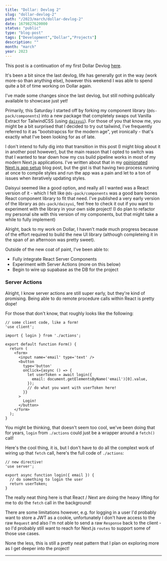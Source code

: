 ```yaml
---
title: "Dollar: Devlog 2"
slug: "dollar-devlog-2"
path: "/2023/march/dollar-devlog-2"
date: 1679827620000
status: "public"
type: "blog-post"
tags: ["Development","Dollar","Projects"]
description: ""
month: "march"
year: 2023
---
```



This post is a continuation of my first Dollar Devlog
[here](/blog/2023/january/dollar-devlog-1).

It's been a bit since the last devlog, life has generally got in the way (work
more-so than anything else), however this weekend I was able to spend quite a
bit of time working on Dollar again.

I've made some changes since the last devlog, but still nothing publically
available to showcase just yet!

Primarily, this Saturday I started off by forking my component library
(`@ds-pack/components`) into a new package that completely swaps out Vanilla
Extract for TailwindCSS (using [`daisyui`](https://daisyui.com/)). For those of
you that know me, you might be a bit surprised that I decided to try out
tailwind, I've frequently referred to it as "bootstrapcss for the modern age",
yet ironically - that's exactly what I've been looking for as of late.

I don't intend to fully dig into that transition in this post (I might blog
about it in another post however), but the main reason that I opted to switch
was that I wanted to tear down how my css build pipeline works in most of my
modern Next.js applications. I've written about that in my
[opinionated Next.js app setup](/blog/2022/december/updated-opinionated-nextjs-setup)
blog post, but the gist is that having two process running at once to compile
styles and run the app was a pain and let to a ton of issues when iteratively
updating styles.

Daisyui seemed like a good option, and really all I wanted was a React version
of it - which I felt like `@ds-pack/components` was a good bare bones React
component library to fit that need. I've published a very early version of the
library as `@ds-pack/daisyui`, feel free to check it out if you want to
experiment with the library in your own side project! (I do plan to refactor my
personal site with this version of my components, but that might take a while to
fully implement)

Alright, back to my work on Dollar, I haven't made much progress because of the
effort required to build the new UI library (although completeing it in the span
of an afternoon was pretty sweet).

Outside of the new coat of paint, I've been able to:

- Fully integrate React Server Components
- Experiment with Server Actions (more on this below)
- Begin to wire up supabase as the DB for the project

### Server Actions

Alright, I know server actions are still super early, but they're kind of
promising. Being able to do remote procedure calls within React is pretty dope!

For those that don't know, that roughly looks like the following:

```tsx
// some client code, like a form!
'use client';

import { login } from './actions';

export default function Form() {
  return (
    <form>
      <input name='email' type='text' />
      <button
        type='button'
        onClick={async () => {
          let userToken = await login({
            email: document.getElementsByName('email')[0].value,
          });
          // do what you want with userToken here!
        }}
      >
        Login!
      </button>
    </form>
  );
}
```

You might be thinking, that doesn't seem too cool, we've been doing that for
years, `login` from `./actions` could just be a wrapper around a `fetch()` call!

Here's the cool thing, it is, but I don't have to do all the complext work of
wiring up that `fetch` call, here's the full code of `./actions`:

```tsx
// new directive!
'use server';

export async function login({ email }) {
  // do something to login the user
  return userToken;
}
```

The really neat thing here is that React / Next are doing the heavy lifting for
me to do the `fetch` call in the background!

There are some limitations however, e.g. for logging in a user I'd probably want
to store a JWT as a cookie, unfortunately I don't have access to the raw
`Request` and also I'm not able to send a raw `Response` back to the client - so
I'd probably still want to reach for Next.js `routes` to support some of those
use cases.

None the less, this is still a pretty neat pattern that I plan on exploring more
as I get deeper into the project!

<Spacer />

---

<Spacer />

